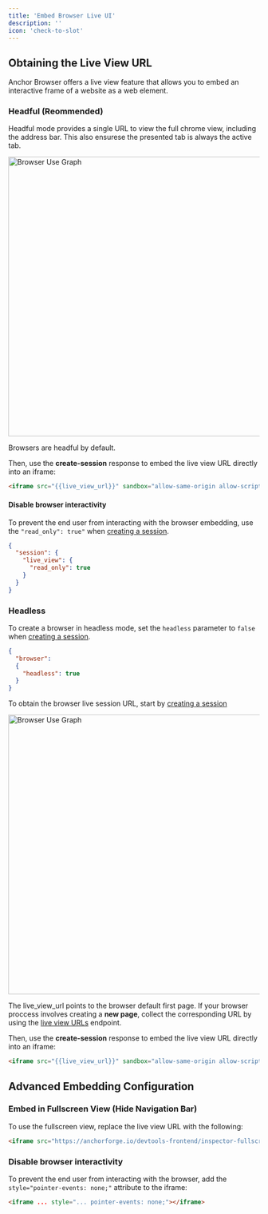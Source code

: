 ```yaml
---
title: 'Embed Browser Live UI'
description: ''
icon: 'check-to-slot'
---
```


## Obtaining the Live View URL

Anchor Browser offers a live view feature that allows you to embed an interactive frame of a website as a web element.

### Headful (Reommended) 

Headful mode provides a single URL to view the full chrome view, including the address bar. This also ensurese the presented tab is always the active tab.

<img
  className="mx-auto"
  src="/images/vnc-live-view.png"
  alt="Browser Use Graph"
  width="560"
/>

Browsers are headful by default.

Then, use the **create-session** response to embed the live view URL directly into an iframe:

```html
<iframe src="{{live_view_url}}" sandbox="allow-same-origin allow-scripts" allow="clipboard-read; clipboard-write" style="border: 0px; display: block; width: 100%; height: 100%; position: absolute; top: 0px; left: 0px;"></iframe>
```

#### Disable browser interactivity

To prevent the end user from interacting with the browser embedding, use the `"read_only": true"` when [creating a session](/api-reference/sessions/create-session).

```json
{
  "session": {
    "live_view": {
      "read_only": true
    }
  }
}
```

### Headless

To create a browser in headless mode, set the `headless` parameter to `false` when [creating a session](/api-reference/browser-sessions/start-browser-session).

```json
{
  "browser": 
  {
    "headless": true
  }
}
```

To obtain the browser live session URL, start by [creating a session](/api-reference/browser-sessions/start-browser-session)

<img
  className="mx-auto"
  src="/images/cdp-live-view.png"
  alt="Browser Use Graph"
  width="560"
/>

<Warning>The live_view_url points to the browser default first page. If your browser proccess involves creating a **new page**, collect the corresponding URL by using the [live view URLs](/api-reference/browser-sessions/get-live-view-urls) endpoint.</Warning>

Then, use the **create-session** response to embed the live view URL directly into an iframe:

```html
<iframe src="{{live_view_url}}" sandbox="allow-same-origin allow-scripts" allow="clipboard-read; clipboard-write" style="border: 0px; display: block; width: 100%; height: 100%; position: absolute; top: 0px; left: 0px;"></iframe>
```


## Advanced Embedding Configuration

### Embed in Fullscreen View (Hide Navigation Bar)

To use the fullscreen view, replace the live view URL with the following:

```html
<iframe src="https://anchorforge.io/devtools-frontend/inspector-fullscreen.html?wss={{live_view_url}}" ...></iframe>
```

### Disable browser interactivity

To prevent the end user from interacting with the browser, add the `style="pointer-events: none;"` attribute to the iframe:

```html
<iframe ... style="... pointer-events: none;"></iframe>
```